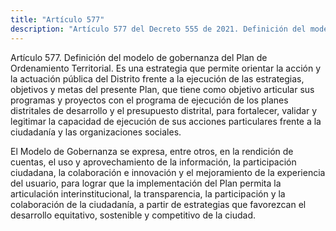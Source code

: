 ```yaml
---
title: "Artículo 577"
description: "Artículo 577 del Decreto 555 de 2021. Definición del modelo de gobernanza del Plan de Ordenamiento Territorial."
---
```


Artículo 577. Definición del modelo de gobernanza del Plan de Ordenamiento Territorial. Es una estrategia que permite orientar la acción y la actuación pública del Distrito frente a la ejecución de las estrategias, objetivos y metas del presente Plan, que tiene como objetivo articular sus programas y proyectos con el programa de ejecución de los planes distritales de desarrollo y el presupuesto distrital, para fortalecer, validar y legitimar la capacidad de ejecución de sus acciones particulares frente a la ciudadanía y las organizaciones sociales.
 
El Modelo de Gobernanza se expresa, entre otros, en la rendición de cuentas, el uso y aprovechamiento de la información, la participación ciudadana, la colaboración e innovación y el mejoramiento de la experiencia del usuario, para lograr que la implementación del Plan permita la articulación interinstitucional, la transparencia, la participación y la colaboración de la ciudadanía, a partir de estrategias que favorezcan el desarrollo equitativo, sostenible y competitivo de la ciudad.